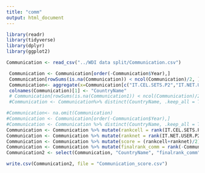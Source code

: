 ```yaml
---
title: "comm"
output: html_document
---
```

```r
library(readr)
library(tidyverse)
library(dplyr)
library(ggplot2)
```

```r
Communication <- read_csv("../WDI data split/Communication.csv")

 Communication <- Communication[order(-Communication$Year),]
 Communication[rowSums(is.na(Communication)) < ncol(Communication)/2, ]
 Communication<- aggregate(x=Communication[c("IT.CEL.SETS.P2","IT.NET.USER.P2")], by=list(name=Communication$CountryName), FUN = "mean" , na.rm = TRUE)
 colnames(Communication)[1] <- "CountryName"
 # Communication[rowSums(is.na(Communication1)) < ncol(Communication)/2, ]
 #Communication <- Communication%>% distinct(CountryName, .keep_all = TRUE)

#Communication<- na.omit(Communication)
#Communication <- Communication[order(-Communication$Year),]
#Communication <- Communication %>% distinct(CountryName, .keep_all = TRUE)
Communication <- Communication %>% mutate(rankcell = rank(IT.CEL.SETS.P2)) 
Communication <- Communication %>% mutate(ranknet = rank(IT.NET.USER.P2))
Communication <- Communication %>% mutate(score = (rankcell+ranknet)/2)
Communication <- Communication %>% mutate(finalrank_comm = rank(-Communication$score))
Communication2 <- select(Communication, "CountryName", "finalrank_comm" )

write.csv(Communication2, file = "Communication_score.csv")
```


